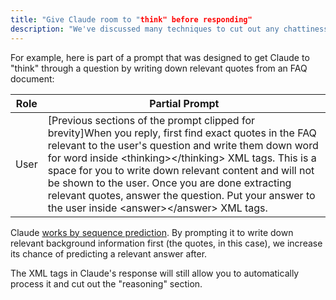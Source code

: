 ```yaml
---
title: "Give Claude room to "think" before responding"
description: "We've discussed many techniques to cut out any chattiness, explanations, or preamble that Claude tends to include with its responses. But there are cases when it can be beneficial to explicitly instruct Claude to generate extra text where it reasons through the problem."
---
```


For example, here is part of a prompt that was designed to get Claude to "think" through a question by writing down relevant quotes from an FAQ document:

| Role | Partial Prompt                                                                                                                                                                                                                                                                                                                                                                                                                                 |
| ---- | ---------------------------------------------------------------------------------------------------------------------------------------------------------------------------------------------------------------------------------------------------------------------------------------------------------------------------------------------------------------------------------------------------------------------------------------------- |
| User | \[Previous sections of the prompt clipped for brevity\]When you reply, first find exact quotes in the FAQ relevant to the user's question and write them down word for word inside \<thinking>\</thinking> XML tags. This is a space for you to write down relevant content and will not be shown to the user. Once you are done extracting relevant quotes, answer the question. Put your answer to the user inside \<answer>\</answer> XML tags. |

Claude [works by sequence prediction](/claude/docs/introduction-to-prompt-design#claude-works-by-sequence-prediction). By prompting it to write down relevant background information first (the quotes, in this case), we increase its chance of predicting a relevant answer after. 

The XML tags in Claude's response will still allow you to automatically process it and cut out the "reasoning" section.
